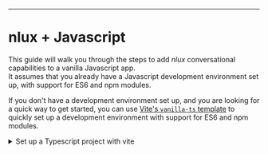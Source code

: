 
<hr />

# nlux + Javascript

This guide will walk you through the steps to add _nlux_ conversational capabilities to a vanilla Javascript app.<br />
It assumes that you already have a Javascript development environment set up, with support for ES6 and npm modules.

If you don't have a development environment set up, and you are looking for a quick way to get started, you can use
[Vite's `vanilla-ts` template](https://vitejs.dev/guide/#scaffolding-your-first-vite-project) to quickly set up a
development environment with support for ES6 and npm modules.

<details>
    <summary>Set up a Typescript project with vite</summary>
    <div>
        Use the following `npm` commands to set up a new project with the `vanilla-ts` template:
        ```
        npm create vite@latest my-ai-chat-app -- --template vanilla-ts
        cd my-ai-chat-app
        npm install
        npm run dev
        ```
    </div>
    The last command will start the development server and open the app in your default browser.
</details>
